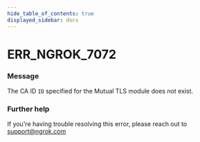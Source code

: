 ```yaml
---
hide_table_of_contents: true
displayed_sidebar: docs
---
```



# ERR_NGROK_7072

### Message

The CA ID `ID` specified for the Mutual TLS module does not exist.

<ErrorDetails error="err_ngrok_7072" />

### Further help

If you're having trouble resolving this error, please reach out to [support@ngrok.com](mailto:support@ngrok.com?subject=Help%20with%20ERR_NGROK_7072)
